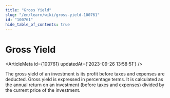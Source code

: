 ```yaml
---
title: "Gross Yield"
slug: "/en/learn/wiki/gross-yield-100761"
id: "100761"
hide_table_of_contents: true
---
```



# Gross Yield

<ArticleMeta id={100761} updatedAt={'2023-09-26 13:58:51'} />
<div className='border-solid border-b border-t-0 my-4 border-[var(--ifm-color-gray-300)]' />

The gross yield of an investment is its profit before taxes and expenses are deducted. Gross yield is expressed in percentage terms. It is calculated as the annual return on an investment (before taxes and expenses) divided by the current price of the investment.
